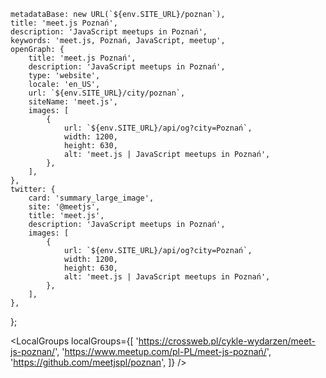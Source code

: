 
	metadataBase: new URL(`${env.SITE_URL}/poznan`),
	title: 'meet.js Poznań',
	description: 'JavaScript meetups in Poznań',
	keywords: 'meet.js, Poznań, JavaScript, meetup',
	openGraph: {
		title: 'meet.js Poznań',
		description: 'JavaScript meetups in Poznań',
		type: 'website',
		locale: 'en_US',
		url: `${env.SITE_URL}/city/poznan`,
		siteName: 'meet.js',
		images: [
			{
				url: `${env.SITE_URL}/api/og?city=Poznań`,
				width: 1200,
				height: 630,
				alt: 'meet.js | JavaScript meetups in Poznań',
			},
		],
	},
	twitter: {
		card: 'summary_large_image',
		site: '@meetjs',
		title: 'meet.js',
		description: 'JavaScript meetups in Poznań',
		images: [
			{
				url: `${env.SITE_URL}/api/og?city=Poznań`,
				width: 1200,
				height: 630,
				alt: 'meet.js | JavaScript meetups in Poznań',
			},
		],
	},
};

<CityBanner city="Poznań" background="city/poznan/cover.jpg" />

<EventSection city="Poznań" />

<LocalGroups
	localGroups={[
		'https://crossweb.pl/cykle-wydarzen/meet-js-poznan/',
		'https://www.meetup.com/pl-PL/meet-js-poznań/',
		'https://github.com/meetjspl/poznan',
	]}
/>

<FAQ questions={PoznanFAQ} />

<Organizers city="Poznań" organizers={PoznanOrganizers} />

<CityEmail email="poznan@meetjs.pl" />
